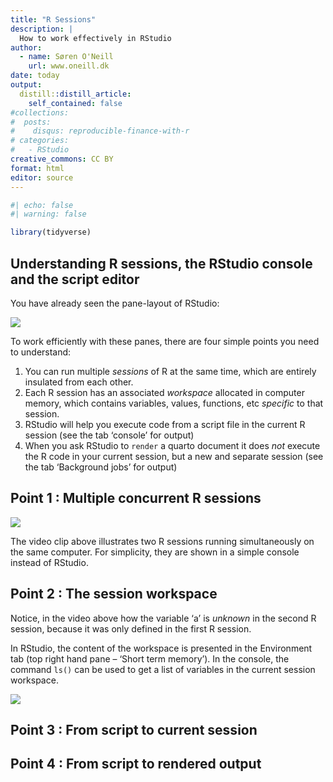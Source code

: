 ```yaml
---
title: "R Sessions"
description: |
  How to work effectively in RStudio
author:
  - name: Søren O'Neill
    url: www.oneill.dk
date: today
output:
  distill::distill_article:
    self_contained: false
#collections:
#  posts:
#    disqus: reproducible-finance-with-r
# categories:
#   - RStudio
creative_commons: CC BY
format: html
editor: source
---
```


```r
#| echo: false
#| warning: false

library(tidyverse)
```

## Understanding R sessions, the RStudio console and the script editor

You have already seen the pane-layout of RStudio:

![](gfx/rstudio_panels_functions.png)

To work efficiently with these panes, there are four simple points you need to understand:

1. You can run multiple _sessions_ of R at the same time, which are entirely insulated from each other.
2. Each R session has an associated _workspace_ allocated in computer memory, which contains variables, values, functions, etc *specific* to that session.
3. RStudio will help you execute code from a script file in the current R session (see the tab 'console' for output)
4. When you ask RStudio to `render` a quarto document it does _not_ execute the R code in your current session, but a new and separate session (see the tab 'Background jobs' for output)


:::{.callout-note collapse=true}
## Point 1 : Multiple concurrent R sessions

![](gfx/multiple_R_sessions.gif)

The video clip above illustrates two R sessions running simultaneously on the same computer. For simplicity, they are shown in a simple console instead of RStudio.

:::


:::{.callout-note collapse=true}
## Point 2 : The session workspace

Notice, in the video above how the variable 'a' is _unknown_ in the second R session, because it was only defined in the first R session.

In RStudio, the content of the workspace is presented in the Environment tab (top right hand pane -- 'Short term memory'). In the console, the command `ls()` can be used to get a list of variables in the current session workspace. 

![](gfx/rstudio_environment.gif)
:::


:::{.callout-note collapse=true}
## Point 3 : From script to current session

:::



:::{.callout-note collaps=true}
## Point 4 : From script to rendered output

:::

<script src="https://giscus.app/client.js"
        data-repo="sorenoneill/r4phd"
        data-repo-id="R_kgDOJ9etDQ"
        data-category="Announcements"
        data-category-id="DIC_kwDOJ9etDc4CYApF"
        data-mapping="pathname"
        data-strict="0"
        data-reactions-enabled="0"
        data-emit-metadata="0"
        data-input-position="bottom"
        data-theme="cobalt"
        data-lang="en"
        crossorigin="anonymous"
        async>
</script>


